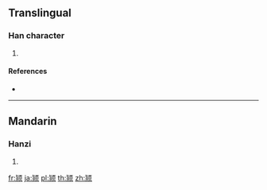 {{character info/new}}
{{also|頴}}
==Translingual==

===Han character===
{{Han char|rn=181|rad=页|as=07|sn=13|four=|canj=PFMBO}}

# {{defn|Han|sort=页07}}

====References====
* {{Han ref|kx=1410.451|hdz=74375.151|uh=9895|ud=39061}}

----

==Mandarin==

===Hanzi===
{{cmn-hanzi|tra=頴|pin=[[yǐng]] ([[ying3]])|wg=ying<sup>3</sup>}}

# {{defn|lang=cmn|sort=页07}}

[[fr:颕]]
[[ja:颕]]
[[pl:颕]]
[[th:颕]]
[[zh:颕]]
